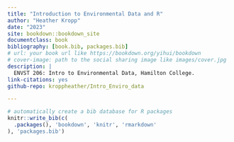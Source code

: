 ```yaml
--- 
title: "Introduction to Environmental Data and R"
author: "Heather Kropp"
date: "2023"
site: bookdown::bookdown_site
documentclass: book
bibliography: [book.bib, packages.bib]
# url: your book url like https://bookdown.org/yihui/bookdown
# cover-image: path to the social sharing image like images/cover.jpg
description: |
  ENVST 206: Intro to Environmental Data, Hamilton College.
link-citations: yes
github-repo: kroppheather/Intro_Enviro_data

---
```




```r
# automatically create a bib database for R packages
knitr::write_bib(c(
  .packages(), 'bookdown', 'knitr', 'rmarkdown'
), 'packages.bib')
```
